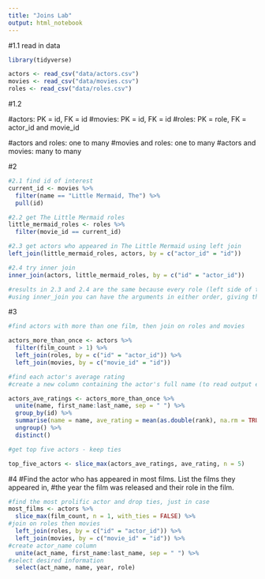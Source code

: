 ```yaml
---
title: "Joins Lab"
output: html_notebook
---
```


#1.1 read in data

```r
library(tidyverse)

actors <- read_csv("data/actors.csv")
movies <- read_csv("data/movies.csv")
roles <- read_csv("data/roles.csv")
```

#1.2

#actors: PK = id, FK = id
#movies: PK = id, FK = id
#roles: PK = role, FK = actor_id and movie_id

#actors and roles: one to many
#movies and roles: one to many
#actors and movies: many to many

#2

```r
#2.1 find id of interest
current_id <- movies %>% 
  filter(name == "Little Mermaid, The") %>% 
  pull(id)

#2.2 get The Little Mermaid roles 
little_mermaid_roles <- roles %>% 
  filter(movie_id == current_id)

#2.3 get actors who appeared in The Little Mermaid using left join
left_join(little_mermaid_roles, actors, by = c("actor_id" = "id"))

#2.4 try inner join
inner_join(actors, little_mermaid_roles, by = c("id" = "actor_id"))

#results in 2.3 and 2.4 are the same because every role (left side of the join) has an associated actor
#using inner_join you can have the arguments in either order, giving the same result
```

#3

```r
#find actors with more than one film, then join on roles and movies

actors_more_than_once <- actors %>% 
  filter(film_count > 1) %>% 
  left_join(roles, by = c("id" = "actor_id")) %>% 
  left_join(movies, by = c("movie_id" = "id"))

#find each actor's average rating
#create a new column containing the actor's full name (to read output easily)

actors_ave_ratings <- actors_more_than_once %>%
  unite(name, first_name:last_name, sep = " ") %>% 
  group_by(id) %>%
  summarise(name = name, ave_rating = mean(as.double(rank), na.rm = TRUE)) %>%
  ungroup() %>% 
  distinct()

#get top five actors - keep ties

top_five_actors <- slice_max(actors_ave_ratings, ave_rating, n = 5)

```

#4
#Find the actor who has appeared in most films. List the films they appeared in,
#the year the film was released and their role in the film.

```r

#find the most prolific actor and drop ties, just in case
most_films <- actors %>% 
  slice_max(film_count, n = 1, with_ties = FALSE) %>%
#join on roles then movies
  left_join(roles, by = c("id" = "actor_id")) %>% 
  left_join(movies, by = c("movie_id" = "id")) %>%
#create actor_name column
  unite(act_name, first_name:last_name, sep = " ") %>% 
#select desired information
  select(act_name, name, year, role)

```

